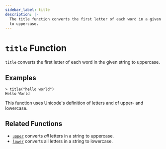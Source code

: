 ```yaml
---
sidebar_label: title
description: |-
  The title function converts the first letter of each word in a given string
  to uppercase.
---
```


# `title` Function

`title` converts the first letter of each word in the given string to uppercase.

## Examples

```
> title("hello world")
Hello World
```

This function uses Unicode's definition of letters and of upper- and lowercase.

## Related Functions

* [`upper`](../../language/functions/upper.mdx) converts _all_ letters in a string to uppercase.
* [`lower`](../../language/functions/lower.mdx) converts all letters in a string to lowercase.
